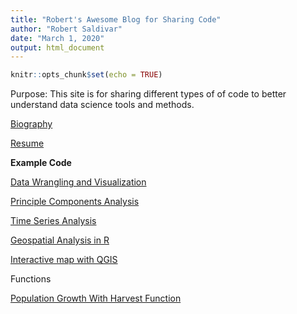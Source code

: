 ```yaml
---
title: "Robert's Awesome Blog for Sharing Code"
author: "Robert Saldivar"
date: "March 1, 2020"
output: html_document
---
```


```r
knitr::opts_chunk$set(echo = TRUE)
```

Purpose:
This site is for sharing different types of of code to better understand data science tools and methods.




[Biography](https://robertsaldivar.github.io/Saldivar_Website/biography)

[Resume](https://robertsaldivar.github.io/Saldivar_Website/resume)



**Example Code**


[Data Wrangling and Visualization](https://robertsaldivar.github.io/Saldivar_Website/Wrangling_Visualization)

[Principle Components Analysis](https://robertsaldivar.github.io/Saldivar_Website/PCA)

[Time Series Analysis](https://robertsaldivar.github.io/Saldivar_Website/time_series)

[Geospatial Analysis in R](https://robertsaldivar.github.io/Saldivar_Website/Hawaii_Maps)

[Interactive map with QGIS](https://robertsaldivar.github.io/ESM267-web/qgis2web/#7/43.871/-73.293)


Functions

[Population Growth With Harvest Function](https://robertsaldivar.github.io/Saldivar_Website/popgrow)


